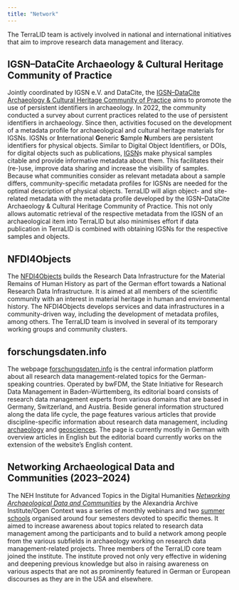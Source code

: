 ```yaml
---
title: "Network"
---
```


The TerraLID team is actively involved in national and international initiatives that aim to improve research data management and literacy. 

## IGSN–DataCite Archaeology & Cultural Heritage Community of Practice
Jointly coordinated by IGSN e.V. and DataCite, the [IGSN–DataCite Archaeology & Cultural Heritage Community of Practice](https://ev.igsn.org/communities/archaeology) aims to promote the use of persistent identifiers in archaeology. In 2022, the community conducted a survey about current practices related to the use of persistent identifiers in archaeology. Since then, activities focused on the development of a metadata profile for archaeological and cultural heritage materials for IGSNs. IGSNs or **I**nternational **G**eneric **S**ample **N**umbers are persistent identifiers for physical objects. Similar to Digital Object Identifiers, or DOIs, for digital objects such as publications, [IGSN](https://ev.igsn.org/about-igsns)s make physical samples citable and provide informative metadata about them. This facilitates their (re-)use, improve data sharing and increase the visibility of samples. Because what communities consider as relevant metadata about a sample differs, community-specific metadata profiles for IGSNs are needed for the optimal description of physical objects. TerraLID will align object- and site-related metadata with the metadata profile developed by the IGSN–DataCite Archaeology & Cultural Heritage Community of Practice. This not only allows automatic retrieval of the respective metadata from the IGSN of an archaeological item into TerraLID but also minimises effort if data publication in TerraLID is combined with obtaining IGSNs for the respective samples and objects. 

## NFDI4Objects
The [NFDI4Objects](https://www.nfdi4objects.net/en/) builds the Research Data Infrastructure for the Material Remains of Human History as part of the German effort towards a National Research Data Infrastructure. It is aimed at all members of the scientific community with an interest in material heritage in human and environmental history. The NFDI4Objects develops services and data infrastructures in a community-driven way, including the development of metadata profiles, among others. The TerraLID team is involved in several of its temporary working groups and community clusters. 

## forschungsdaten.info
The webpage [forschungsdaten.info](https://forschungsdaten.info/) is the central information platform about all research data management-related topics for the German-speaking countries. Operated by bwFDM, the State Initiative for Research Data Management in Baden-Württemberg, its editorial board consists of research data management experts from various domains that are based in Germany, Switzerland, and Austria. Beside general information structured along the data life cycle, the page features various articles that provide discipline-specific information about research data management, including [archaeology](https://forschungsdaten.info/wissenschaftsbereiche/archaeologie/) and [geosciences](https://forschungsdaten.info/wissenschaftsbereiche/geowissenschaften/). The page is currently mostly in German with overview articles in English but the editorial board currently works on the extension of the website's English content. 

## Networking Archaeological Data and Communities (2023--2024)
The NEH Institute for Advanced Topics in the Digital Humanities [*Networking Archaeological Data and Communities*](https://alexandriaarchive.org/nadac/) by the Alexandria Archive Institute/Open Context was a series of monthly webinars and two [summer schools](20230730_NADAC.qmd) organised around four semesters devoted to specific themes. It aimed to increase awareness about topics related to research data management among the participants and to build a network among people from the various subfields in archaeology working on research data management-related projects. Three members of the TerraLID core team joined the institute. The institute proved not only very effective in widening and deepening previous knowledge but also in raising awareness on various aspects that are not as prominently featured in German or European discourses as they are in the USA and elsewhere. 
